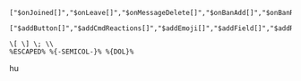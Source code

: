 ```bds
["$onJoined[]","$onLeave[]","$onMessageDelete[]","$onBanAdd[]","$onBanRemove[]","$alwaysReply","$messageContains[]","$awaitedCommand[]","$reaction[]","$onInteraction[]","$onInteraction"]
```

```bds
["$addButton[]","$addCmdReactions[]","$addEmoji[]","$addField[]","$addReactions[]","$addSelectMenuOption[]","$addTextInput[]","$addTimestamp","$addTimestamp[]","$allMembersCount","$allowMention","$allowRoleMentions[]","$allowUserMentions[]","$alternativeParsing","$and[]","$appendOptionSuggestion[]","$argCount[]","$argsCheck[]","$async[]","$authorAvatar","$authorID","$authorIcon[]","$authorOfMessage[]","$authorURL[]","$author[]","$autoCompleteOptionName","$autoCompleteOptionValue","$awaitFunc[]","$awaitReactions[]","$await[]","$ban","$banID","$banID[]","$ban[]","$blackListIDs[]","$blackListRolesIDs[]","$blackListRoles[]","$blackListServers[]","$blackListUsers[]","$boostCount","$boostCount[]","$botCommands[]","$botID","$botLeave","$botLeave[]","$botListDescription[]","$botListHide","$botNode","$botOwnerID","$botTyping","$c[]","$calculate[]","$catch","$categoryCount","$categoryCount[]","$categoryID[]","$changeCooldownTime[]","$changeUsernameWithID[]","$changeUsername[]","$channelCount","$channelExists[]","$channelID","$channelIDFromName[]","$channelID[]","$channelName[]","$channelPosition","$channelPosition[]","$channelSendMessage[]","$channelTopic","$channelTopic[]","$channelType[]","$charCount[]","$checkCondition[]","$checkContains[]","$checkUserPerms[]","$clear","$clearReactions[]","$clear[]","$closeTicket[]","$colorRole[]","$color[]","$commandsCount","$cooldown[]","$createChannel[]","$createRole[]","$creationDate[]","$cropText[]","$customEmoji[]","$customID","$customImage[]","$date","$day","$defer","$deleteChannelsByName[]","$deleteChannels[]","$deleteIn[]","$deleteMessage[]","$deleteRole[]","$deletecommand","$description[]","$disableSpecialEscaping","$discriminator[]","$divide[]","$dm","$dmChannelID[]","$dm[]","$editButton[]","$editChannelPerms[]","$editEmbedIn[]","$editIn[]","$editMessage[]","$editSelectMenuOption[]","$editSelectMenu[]","$editSplitText[]","$editThread[]","$else","$elseif[]","$embedSuppressErrors[]","$embeddedURL[]","$emoteCount","$enableDecimals[]","$enabled[]","$endasync","$endif","$endtry","$ephemeral","$error[]","$eval[]","$executionTime","$findChannel[]","$findRole[]","$findUser[]","$footerIcon[]","$footer[]","$getBanReason[]","$getBotInvite","$getChannelVar[]","$getCooldown[]","$getCustomStatus[]","$getEmbedData[]","$getInviteInfo[]","$getLeaderboardValue[]","$getMessage[]","$getReactions[]","$getRoleColor[]","$getServerInvite","$getServerInvite[]","$getServerVar[]","$getTextSplitIndex[]","$getTextSplitLength","$getTimestamp","$getTimestamp[]","$getUserStatus[]","$getUserVar[]","$getVar[]","$giveRole[]","$globalCooldown[]","$globalUserLeaderboard[]","$guildExists[]","$guildID","$guildID[]","$hasRole[]","$highestRole","$highestRoleWithPerms[]","$highestRole[]","$hostingExpireTime","$hostingExpireTime[]","$hour","$httpAddHeader[]","$httpDelete[]","$httpGetHeader[]","$httpGet[]","$httpPatch[]","$httpPost[]","$httpPut[]","$httpRemoveHeader[]","$httpResult","$httpResult[]","$httpStatus","$hypesquad[]","$if[]","$ignoreChannels[]","$ignoreLinks","$ignoreTriggerCase","$image[]","$input[]","$isAdmin[]","$isBanned[]","$isBoolean[]","$isBot[]","$isHoisted[]","$isMentionable[]","$isNSFW[]","$isNumber[]","$isSlash","$isTimedOut[]","$isUserDMEnabled[]","$isValidHex[]","$joinSplitText[]","$kick","$kickMention","$kickMention[]","$kick[]","$lowestRole","$lowestRoleWithPerms[]","$lowestRole[]","$max[]","$membersCount","$membersCount[]","$mentionedChannels[]","$mentionedRoles[]","$mentioned[]","$message","$messageID","$message[]","$min[]","$minute","$modifyChannelPerms[]","$modifyChannel[]","$modifyRolePerms[]","$modifyRole[]","$modulo[]","$month","$multi[]","$mute[]","$newModal[]","$newSelectMenu[]","$newTicket[]","$nickname","$nickname[]","$noMentionMessage","$noMentionMessage[]","$nomention","$numberSeparator[]","$onlyAdmin[]","$onlyBotChannelPerms[]","$onlyBotPerms[]","$onlyForCategories[]","$onlyForChannels[]","$onlyForIDs[]","$onlyForRoleIDs[]","$onlyForRoles[]","$onlyForServers[]","$onlyForUsers[]","$onlyIfMessageContains[]","$onlyIf[]","$onlyNSFW[]","$onlyPerms[]","$optOff[]","$or[]","$parentID","$parentID[]","$pinMessage","$pinMessage[]","$ping","$premiumExpireTime","$premiumExpireTime[]","$publishMessage[]","$random","$randomChannelID","$randomMention","$randomString[]","$randomText[]","$randomUser","$randomUserID","$random[]","$registerGuildCommands","$registerGuildCommands[]","$removeButtons","$removeButtons[]","$removeComponent[]","$removeContains[]","$removeLinks","$removeLinks[]","$removeSplitTextElement[]","$repeatMessage[]","$replaceText[]","$repliedMessageID","$repliedMessageID[]","$reply","$replyIn[]","$reply[]","$resetChannelVar[]","$resetServerVar[]","$resetUserVar[]","$roleCount","$roleExists[]","$roleGrant[]","$roleID[]","$roleInfo[]","$roleName[]","$roleNames","$rolePosition[]","$round[]","$scriptLanguage","$second","$sendEmbedMessage[]","$sendMessage[]","$sendNotification[]","$serverChannelExists[]","$serverCooldown[]","$serverCount","$serverDescription","$serverDescription[]","$serverEmojis[]","$serverIcon","$serverIcon[]","$serverInfo[]","$serverLeaderboard[]","$serverName[]","$serverNames","$serverNames[]","$serverOwner","$serverOwner[]","$serverRegion","$serverVerificationLvl","$setChannelVar[]","$setServerVar[]","$setUserVar[]","$setVar[]","$shardID","$shardID[]","$slashCommandsCount","$slashID","$slashID[]","$slowmode[]","$sort[]","$splitText[]","$startThread[]","$stop","$sub[]","$sum[]","$suppressErrors","$suppressErrors[]","$takeRole[]","$textSplit[]","$threadAddMember[]","$threadRemoveMember[]","$thumbnail[]","$time[]","$timeout[]","$title[]","$toLowercase[]","$toTitleCase[]","$toUppercase[]","$trimContent","$trimSpace[]","$try","$tts","$unban","$unbanID","$unbanID[]","$unescape[]","$unmute[]","$unpinMessage[]","$unregisterGuildCommands","$unregisterGuildCommands[]","$untimeout[]","$uptime","$url[]","$useChannel[]","$usedEmoji","$userAvatar[]","$userExists[]","$userID[]","$userInfo[]","$userJoinedDiscord[]","$userJoined[]","$userLeaderboard[]","$userPerms[]","$userReacted[]","$userRoles[]","$userServerAvatar[]","$username","$username[]","$varExistError[]","$varExists[]","$var[]","$variablesCount[]","$webhookAvatarURL[]","$webhookColor[]","$webhookContent[]","$webhookCreate[]","$webhookDelete[]","$webhookDescription[]","$webhookFooter[]","$webhookSend[]","$webhookTitle[]","$webhookUsername[]","$year"]
```

```bds
\[ \] \; \\
%ESCAPED% %{-SEMICOL-}% %{DOL}%
```
hu